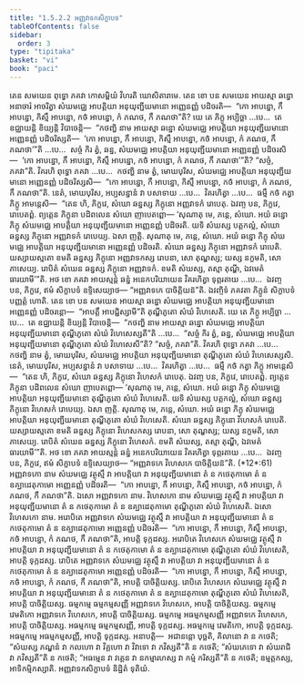 ```yaml
---
title: "1.5.2.2 អញ្ញវាទកសិក្ខាបទ"
tableOfContents: false
sidebar:
  order: 3
type: "tipitaka"
basket: "vi"
book: "paci"
---
```



<DynamicBreadcrumb />

<Division number="94" book="paci">

<Paragraph number="350" book="paci">
តេន សមយេន ពុទ្ធោ ភគវា កោសម្ពិយំ វិហរតិ ឃោសិតារាមេ. តេន ខោ បន សមយេន អាយស្មា ឆន្នោ អនាចារំ អាចរិត្វា សំឃមជ្ឈេ អាបត្តិយា អនុយុញ្ជីយមានោ អញ្ញេនញ្ញំ បដិចរតិ—  “កោ អាបន្នោ, កឹ អាបន្នោ, កិស្មឹ អាបន្នោ, កថំ អាបន្នោ, កំ ភណថ, កឹ ភណថា”តិ?
</Paragraph>

<Paragraph number="351" book="paci">
យេ តេ ភិក្ខូ អប្បិច្ឆា …បេ…  តេ ឧជ្ឈាយន្តិ ខិយ្យន្តិ វិបាចេន្តិ—  “កថញ្ហិ នាម អាយស្មា ឆន្នោ សំឃមជ្ឈេ អាបត្តិយា អនុយុញ្ជីយមានោ អញ្ញេនញ្ញំ បដិចរិស្សតិ—  ‘កោ អាបន្នោ, កឹ អាបន្នោ, កិស្មឹ អាបន្នោ, កថំ អាបន្នោ, កំ ភណថ, កឹ ភណថា’”តិ …បេ…  សច្ចំ កិរ ត្វំ, ឆន្ន, សំឃមជ្ឈេ អាបត្តិយា អនុយុញ្ជីយមានោ អញ្ញេនញ្ញំ បដិចរសិ—  ‘កោ អាបន្នោ, កឹ អាបន្នោ, កិស្មឹ អាបន្នោ, កថំ អាបន្នោ, កំ ភណថ, កឹ ភណថា’”តិ? “សច្ចំ, ភគវា”តិ. វិគរហិ ពុទ្ធោ ភគវា …បេ…  កថញ្ហិ នាម ត្វំ, មោឃបុរិស, សំឃមជ្ឈេ អាបត្តិយា អនុយុញ្ជីយមានោ អញ្ញេនញ្ញំ បដិចរិស្សសិ—  “កោ អាបន្នោ, កឹ អាបន្នោ, កិស្មឹ អាបន្នោ, កថំ អាបន្នោ, កំ ភណថ, កឹ ភណថា”តិ. នេតំ, មោឃបុរិស, អប្បសន្នានំ វា បសាទាយ …បេ…  វិគរហិត្វា …បេ…  ធម្មឹ កថំ កត្វា ភិក្ខូ អាមន្តេសិ—  “តេន ហិ, ភិក្ខវេ, សំឃោ ឆន្នស្ស ភិក្ខុនោ អញ្ញវាទកំ រោបេតុ. ឯវញ្ច បន, ភិក្ខវេ, រោបេតព្ពំ. ព្យត្តេន ភិក្ខុនា បដិពលេន សំឃោ ញាបេតព្ពោ—
</Paragraph>

</Division>
<Division number="95" book="paci">

<Paragraph number="352" book="paci">
‘សុណាតុ មេ, ភន្តេ, សំឃោ. អយំ ឆន្នោ ភិក្ខុ សំឃមជ្ឈេ អាបត្តិយា អនុយុញ្ជីយមានោ អញ្ញេនញ្ញំ បដិចរតិ. យទិ សំឃស្ស បត្តកល្លំ, សំឃោ ឆន្នស្ស ភិក្ខុនោ អញ្ញវាទកំ រោបេយ្យ. ឯសា ញត្តិ.
</Paragraph>

<Paragraph number="353" book="paci">
សុណាតុ មេ, ភន្តេ, សំឃោ. អយំ ឆន្នោ ភិក្ខុ សំឃមជ្ឈេ អាបត្តិយា អនុយុញ្ជីយមានោ អញ្ញេនញ្ញំ បដិចរតិ. សំឃោ ឆន្នស្ស ភិក្ខុនោ អញ្ញវាទកំ រោបេតិ. យស្សាយស្មតោ ខមតិ ឆន្នស្ស ភិក្ខុនោ អញ្ញវាទកស្ស រោបនា, សោ តុណ្ហស្ស; យស្ស នក្ខមតិ, សោ ភាសេយ្យ.
</Paragraph>

<Paragraph number="354" book="paci">
រោបិតំ សំឃេន ឆន្នស្ស ភិក្ខុនោ អញ្ញវាទកំ. ខមតិ សំឃស្ស, តស្មា តុណ្ហី, ឯវមេតំ ធារយាមី’”តិ.
</Paragraph>

<Paragraph number="355" book="paci">
អថ ខោ ភគវា អាយស្មន្តំ ឆន្នំ អនេកបរិយាយេន វិគរហិត្វា ទុព្ភរតាយ …បេ…  ឯវញ្ច បន, ភិក្ខវេ, ឥមំ សិក្ខាបទំ ឧទ្ទិសេយ្យាថ—
</Paragraph>

<Paragraph number="356" book="paci">
<Emphasis>“អញ្ញវាទកេ បាចិត្តិយន៑”</Emphasis>តិ.
</Paragraph>

<Paragraph number="357" book="paci">
ឯវញ្ចិទំ ភគវតា ភិក្ខូនំ សិក្ខាបទំ បញ្ញត្តំ ហោតិ.
</Paragraph>

</Division>
<Division number="96" book="paci">

<Paragraph number="358" book="paci">
តេន ខោ បន សមយេន អាយស្មា ឆន្នោ សំឃមជ្ឈេ អាបត្តិយា អនុយុញ្ជីយមានោ អញ្ញេនញ្ញំ បដិចរន្តោ—  “អាបត្តឹ អាបជ្ជិស្សាមី”តិ តុណ្ហីភូតោ សំឃំ វិហេសេតិ. យេ តេ ភិក្ខូ អប្បិច្ឆា …បេ…  តេ ឧជ្ឈាយន្តិ ខិយ្យន្តិ វិបាចេន្តិ—  “កថញ្ហិ នាម អាយស្មា ឆន្នោ សំឃមជ្ឈេ អាបត្តិយា អនុយុញ្ជីយមានោ តុណ្ហីភូតោ សំឃំ វិហេសេស្សតី”តិ …បេ…  “សច្ចំ កិរ ត្វំ, ឆន្ន, សំឃមជ្ឈេ អាបត្តិយា អនុយុញ្ជីយមានោ តុណ្ហីភូតោ សំឃំ វិហេសេសី”តិ? “សច្ចំ, ភគវា”តិ. វិគរហិ ពុទ្ធោ ភគវា …បេ…  កថញ្ហិ នាម ត្វំ, មោឃបុរិស, សំឃមជ្ឈេ អាបត្តិយា អនុយុញ្ជីយមានោ តុណ្ហីភូតោ សំឃំ វិហេសេស្សសិ. នេតំ, មោឃបុរិស, អប្បសន្នានំ វា បសាទាយ …បេ…  វិគរហិត្វា …បេ…  ធម្មឹ កថំ កត្វា ភិក្ខូ អាមន្តេសិ—  “តេន ហិ, ភិក្ខវេ, សំឃោ ឆន្នស្ស ភិក្ខុនោ វិហេសកំ រោបេតុ. ឯវញ្ច បន, ភិក្ខវេ, រោបេតព្ពំ. ព្យត្តេន ភិក្ខុនា បដិពលេន សំឃោ ញាបេតព្ពោ—
</Paragraph>

</Division>
<Division number="97" book="paci">

<Paragraph number="359" book="paci">
‘សុណាតុ មេ, ភន្តេ, សំឃោ. អយំ ឆន្នោ ភិក្ខុ សំឃមជ្ឈេ អាបត្តិយា អនុយុញ្ជីយមានោ តុណ្ហីភូតោ សំឃំ វិហេសេតិ. យទិ សំឃស្ស បត្តកល្លំ, សំឃោ ឆន្នស្ស ភិក្ខុនោ វិហេសកំ រោបេយ្យ. ឯសា ញត្តិ.
</Paragraph>

<Paragraph number="360" book="paci">
សុណាតុ មេ, ភន្តេ, សំឃោ. អយំ ឆន្នោ ភិក្ខុ សំឃមជ្ឈេ អាបត្តិយា អនុយុញ្ជីយមានោ តុណ្ហីភូតោ សំឃំ វិហេសេតិ. សំឃោ ឆន្នស្ស ភិក្ខុនោ វិហេសកំ រោបេតិ. យស្សាយស្មតោ ខមតិ ឆន្នស្ស ភិក្ខុនោ វិហេសកស្ស រោបនា, សោ តុណ្ហស្ស; យស្ស នក្ខមតិ, សោ ភាសេយ្យ.
</Paragraph>

<Paragraph number="361" book="paci">
រោបិតំ សំឃេន ឆន្នស្ស ភិក្ខុនោ វិហេសកំ. ខមតិ សំឃស្ស, តស្មា តុណ្ហី, ឯវមេតំ ធារយាមី’”តិ.
</Paragraph>

<Paragraph number="362" book="paci">
អថ ខោ ភគវា អាយស្មន្តំ ឆន្នំ អនេកបរិយាយេន វិគរហិត្វា ទុព្ភរតាយ …បេ…  ឯវញ្ច បន, ភិក្ខវេ, ឥមំ សិក្ខាបទំ ឧទ្ទិសេយ្យាថ—
</Paragraph>

</Division>
<Division number="98" book="paci">

<Paragraph number="363" book="paci">
<Emphasis>“អញ្ញវាទកេ វិហេសកេ បាចិត្តិយន៑”</Emphasis>តិ. (*12*:<Emphasis>61</Emphasis>)
</Paragraph>

</Division>
<Division number="99" book="paci">

<Paragraph number="364" book="paci">
<Emphasis>អញ្ញវាទកោ</Emphasis> នាម សំឃមជ្ឈេ វត្ថុស្មឹ វា អាបត្តិយា វា អនុយុញ្ជីយមានោ តំ ន កថេតុកាមោ តំ ន ឧគ្ឃាដេតុកាមោ អញ្ញេនញ្ញំ បដិចរតិ—  “កោ អាបន្នោ, កឹ អាបន្នោ, កិស្មឹ អាបន្នោ, កថំ អាបន្នោ, កំ ភណថ, កឹ ភណថា”តិ. ឯសោ អញ្ញវាទកោ នាម.
</Paragraph>

<Paragraph number="365" book="paci">
<Emphasis>វិហេសកោ</Emphasis> នាម សំឃមជ្ឈេ វត្ថុស្មឹ វា អាបត្តិយា វា អនុយុញ្ជីយមានោ តំ ន កថេតុកាមោ តំ ន ឧគ្ឃាដេតុកាមោ តុណ្ហីភូតោ សំឃំ វិហេសេតិ. ឯសោ វិហេសកោ នាម.
</Paragraph>

</Division>
<Division number="100" book="paci">

<Paragraph number="366" book="paci">
អរោបិតេ អញ្ញវាទកេ សំឃមជ្ឈេ វត្ថុស្មឹ វា អាបត្តិយា វា អនុយុញ្ជីយមានោ តំ ន កថេតុកាមោ តំ ន ឧគ្ឃាដេតុកាមោ អញ្ញេនញ្ញំ បដិចរតិ—  “កោ អាបន្នោ, កឹ អាបន្នោ, កិស្មឹ អាបន្នោ, កថំ អាបន្នោ, កំ ភណថ, កឹ ភណថា”តិ, អាបត្តិ ទុក្កដស្ស. អរោបិតេ វិហេសកេ សំឃមជ្ឈេ វត្ថុស្មឹ វា អាបត្តិយា វា អនុយុញ្ជីយមានោ តំ ន កថេតុកាមោ តំ ន ឧគ្ឃាដេតុកាមោ តុណ្ហីភូតោ សំឃំ វិហេសេតិ, អាបត្តិ ទុក្កដស្ស. រោបិតេ អញ្ញវាទកេ សំឃមជ្ឈេ វត្ថុស្មឹ វា អាបត្តិយា វា អនុយុញ្ជីយមានោ តំ ន កថេតុកាមោ តំ ន ឧគ្ឃាដេតុកាមោ អញ្ញេនញ្ញំ បដិចរតិ—  “កោ អាបន្នោ, កឹ អាបន្នោ, កិស្មឹ អាបន្នោ, កថំ អាបន្នោ, កំ ភណថ, កឹ ភណថា”តិ, អាបត្តិ បាចិត្តិយស្ស. រោបិតេ វិហេសកេ សំឃមជ្ឈេ វត្ថុស្មឹ វា អាបត្តិយា វា អនុយុញ្ជីយមានោ តំ ន កថេតុកាមោ តំ ន ឧគ្ឃាដេតុកាមោ តុណ្ហីភូតោ សំឃំ វិហេសេតិ, អាបត្តិ បាចិត្តិយស្ស.
</Paragraph>

</Division>
<Division number="101" book="paci">

<Paragraph number="367" book="paci">
ធម្មកម្មេ ធម្មកម្មសញ្ញី អញ្ញវាទកេ វិហេសកេ, អាបត្តិ បាចិត្តិយស្ស. ធម្មកម្មេ វេមតិកោ អញ្ញវាទកេ វិហេសកេ, អាបត្តិ បាចិត្តិយស្ស. ធម្មកម្មេ អធម្មកម្មសញ្ញី អញ្ញវាទកេ វិហេសកេ, អាបត្តិ បាចិត្តិយស្ស. អធម្មកម្មេ ធម្មកម្មសញ្ញី, អាបត្តិ ទុក្កដស្ស. អធម្មកម្មេ វេមតិកោ, អាបត្តិ ទុក្កដស្ស. អធម្មកម្មេ អធម្មកម្មសញ្ញី, អាបត្តិ ទុក្កដស្ស.
</Paragraph>

</Division>
<Division number="102" book="paci">

<Paragraph number="368" book="paci">
អនាបត្តិ—  អជានន្តោ បុច្ឆតិ, គិលានោ វា ន កថេតិ; “សំឃស្ស ភណ្ឌនំ វា កលហោ វា វិគ្គហោ វា វិវាទោ វា ភវិស្សតី”តិ ន កថេតិ; “សំឃភេទោ វា សំឃរាជិ វា ភវិស្សតី”តិ ន កថេតិ; “អធម្មេន វា វគ្គេន វា នកម្មារហស្ស វា កម្មំ ករិស្សតី”តិ ន កថេតិ; ឧម្មត្តកស្ស, អាទិកម្មិកស្សាតិ.

</Paragraph>
</Division>

<Paragraph number="369" type="center" book="paci">
អញ្ញវាទកសិក្ខាបទំ និដ្ឋិតំ ទុតិយំ.
</Paragraph>